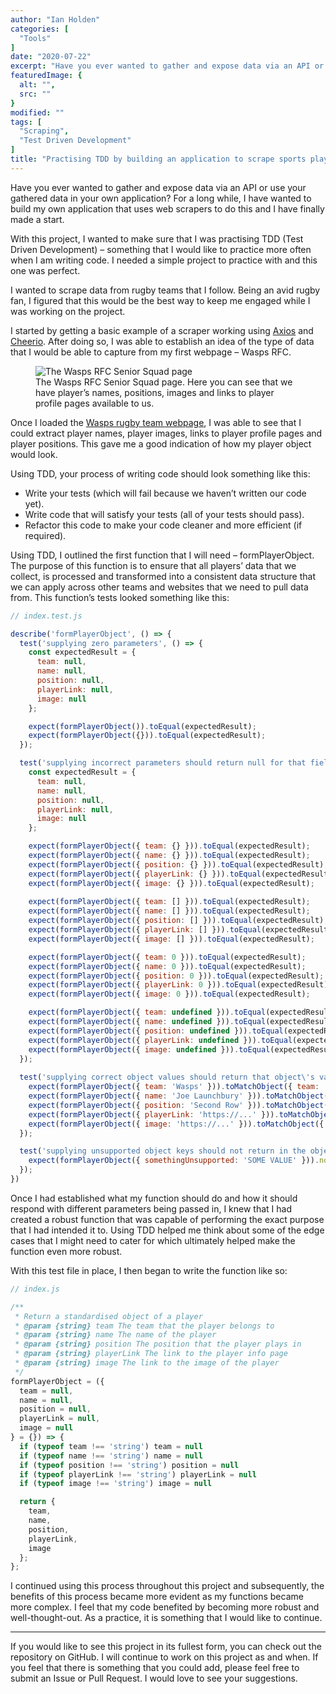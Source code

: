 ```yaml
---
author: "Ian Holden"
categories: [
  "Tools"
]
date: "2020-07-22"
excerpt: "Have you ever wanted to gather and expose data via an API or use your gathered data in your own application? For a long while, I have wanted to build my own application that uses web scrapers to do this and I have finally made a start."
featuredImage: {
  alt: "",
  src: ""
}
modified: ""
tags: [
  "Scraping",
  "Test Driven Development"
]
title: "Practising TDD by building an application to scrape sports players data"
---
```


Have you ever wanted to gather and expose data via an API or use your gathered data in your own application? For a long while, I have wanted to build my own application that uses web scrapers to do this and I have finally made a start.

With this project, I wanted to make sure that I was practising TDD (Test Driven Development) – something that I would like to practice more often when I am writing code. I needed a simple project to practice with and this one was perfect.

I wanted to scrape data from rugby teams that I follow. Being an avid rugby fan, I figured that this would be the best way to keep me engaged while I was working on the project.

I started by getting a basic example of a scraper working using [Axios](https://github.com/axios/axios) and [Cheerio](https://github.com/cheeriojs/cheerio). After doing so, I was able to establish an idea of the type of data that I would be able to capture from my first webpage – Wasps RFC.

<figure>
  <img src="https://s3-eu-west-2.amazonaws.com/ianholden.co.uk-wordpress-media/wp-content/uploads/2020/07/22142026/Screenshot-2020-07-22-at-15.19.50-1024x466.png" alt="The Wasps RFC Senior Squad page" />
  <figcaption> The Wasps RFC Senior Squad page. Here you can see that we have player’s names, positions, images and links to player profile pages available to us.</figcaption>
</figure>

Once I loaded the [Wasps rugby team webpage](https://www.wasps.co.uk/players-staff/senior-squad/), I was able to see that I could extract player names, player images, links to player profile pages and player positions. This gave me a good indication of how my player object would look.

Using TDD, your process of writing code should look something like this:

- Write your tests (which will fail because we haven’t written our code yet).
- Write code that will satisfy your tests (all of your tests should pass).
- Refactor this code to make your code cleaner and more efficient (if required).

Using TDD, I outlined the first function that I will need – formPlayerObject. The purpose of this function is to ensure that all players’ data that we collect, is processed and transformed into a consistent data structure that we can apply across other teams and websites that we need to pull data from. This function’s tests looked something like this:

```JavaScript
// index.test.js

describe('formPlayerObject', () => {
  test('supplying zero parameters', () => {
    const expectedResult = {
      team: null,
      name: null,
      position: null,
      playerLink: null,
      image: null
    };

    expect(formPlayerObject()).toEqual(expectedResult);
    expect(formPlayerObject({})).toEqual(expectedResult);
  });

  test('supplying incorrect parameters should return null for that field', () => {
    const expectedResult = {
      team: null,
      name: null,
      position: null,
      playerLink: null,
      image: null
    };

    expect(formPlayerObject({ team: {} })).toEqual(expectedResult);
    expect(formPlayerObject({ name: {} })).toEqual(expectedResult);
    expect(formPlayerObject({ position: {} })).toEqual(expectedResult);
    expect(formPlayerObject({ playerLink: {} })).toEqual(expectedResult);
    expect(formPlayerObject({ image: {} })).toEqual(expectedResult);
    
    expect(formPlayerObject({ team: [] })).toEqual(expectedResult);
    expect(formPlayerObject({ name: [] })).toEqual(expectedResult);
    expect(formPlayerObject({ position: [] })).toEqual(expectedResult);
    expect(formPlayerObject({ playerLink: [] })).toEqual(expectedResult);
    expect(formPlayerObject({ image: [] })).toEqual(expectedResult);

    expect(formPlayerObject({ team: 0 })).toEqual(expectedResult);
    expect(formPlayerObject({ name: 0 })).toEqual(expectedResult);
    expect(formPlayerObject({ position: 0 })).toEqual(expectedResult);
    expect(formPlayerObject({ playerLink: 0 })).toEqual(expectedResult);
    expect(formPlayerObject({ image: 0 })).toEqual(expectedResult);

    expect(formPlayerObject({ team: undefined })).toEqual(expectedResult);
    expect(formPlayerObject({ name: undefined })).toEqual(expectedResult);
    expect(formPlayerObject({ position: undefined })).toEqual(expectedResult);
    expect(formPlayerObject({ playerLink: undefined })).toEqual(expectedResult);
    expect(formPlayerObject({ image: undefined })).toEqual(expectedResult);
  });
  
  test('supplying correct object values should return that object\'s value', () => {
    expect(formPlayerObject({ team: 'Wasps' })).toMatchObject({ team: 'Wasps' });
    expect(formPlayerObject({ name: 'Joe Launchbury' })).toMatchObject({ name: 'Joe Launchbury' });
    expect(formPlayerObject({ position: 'Second Row' })).toMatchObject({ position: 'Second Row' });
    expect(formPlayerObject({ playerLink: 'https://...' })).toMatchObject({ playerLink: 'https://...' });
    expect(formPlayerObject({ image: 'https://...' })).toMatchObject({ image: 'https://...' });
  });

  test('supplying unsupported object keys should not return in the object\'s response', () => {
    expect(formPlayerObject({ somethingUnsupported: 'SOME VALUE' })).not.toMatchObject({ somethingUnsupported: 'SOME VALUE' });
  });
})
```

Once I had established what my function should do and how it should respond with different parameters being passed in, I knew that I had created a robust function that was capable of performing the exact purpose that I had intended it to. Using TDD helped me think about some of the edge cases that I might need to cater for which ultimately helped make the function even more robust.

With this test file in place, I then began to write the function like so:

```javascript
// index.js

/**
 * Return a standardised object of a player
 * @param {string} team The team that the player belongs to
 * @param {string} name The name of the player
 * @param {string} position The position that the player plays in
 * @param {string} playerLink The link to the player info page
 * @param {string} image The link to the image of the player
 */
formPlayerObject = ({
  team = null,
  name = null,
  position = null,
  playerLink = null,
  image = null
} = {}) => {
  if (typeof team !== 'string') team = null
  if (typeof name !== 'string') name = null
  if (typeof position !== 'string') position = null
  if (typeof playerLink !== 'string') playerLink = null
  if (typeof image !== 'string') image = null

  return {
    team,
    name,
    position,
    playerLink,
    image
  };
};
```

I continued using this process throughout this project and subsequently, the benefits of this process became more evident as my functions became more complex. I feel that my code benefited by becoming more robust and well-thought-out. As a practice, it is something that I would like to continue.

----

If you would like to see this project in its fullest form, you can check out the repository on GitHub. I will continue to work on this project as and when. If you feel that there is something that you could add, please feel free to submit an Issue or Pull Request. I would love to see your suggestions.